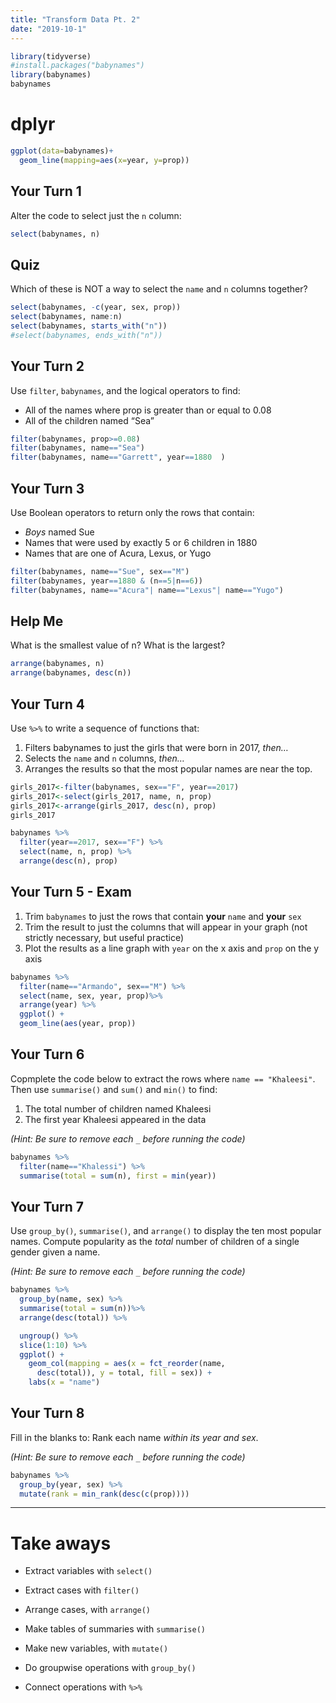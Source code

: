 ```yaml
---
title: "Transform Data Pt. 2"
date: "2019-10-1"
---
```


```r
library(tidyverse)
#install.packages("babynames")
library(babynames)
babynames
```

# dplyr
```r
ggplot(data=babynames)+
  geom_line(mapping=aes(x=year, y=prop))
```


## Your Turn 1

Alter the code to select just the `n` column:

```r
select(babynames, n)
```

## Quiz

Which of these is NOT a way to select the `name` and `n` columns together?

```r
select(babynames, -c(year, sex, prop))
select(babynames, name:n)
select(babynames, starts_with("n"))
#select(babynames, ends_with("n"))
```

## Your Turn 2

Use `filter`, `babynames`, and the logical operators to find:

* All of the names where prop is greater than or equal to 0.08  
* All of the children named "Sea"  

```r
filter(babynames, prop>=0.08)
filter(babynames, name=="Sea")
filter(babynames, name=="Garrett", year==1880  )
```

## Your Turn 3

Use Boolean operators to return only the rows that contain:

* _Boys_ named Sue  
* Names that were used by exactly 5 or 6 children in 1880  
* Names that are one of Acura, Lexus, or Yugo

```r
filter(babynames, name=="Sue", sex=="M")
filter(babynames, year==1880 & (n==5|n==6))
filter(babynames, name=="Acura"| name=="Lexus"| name=="Yugo")
```

## Help Me

What is the smallest value of n?
What is the largest?

```r
arrange(babynames, n)
arrange(babynames, desc(n))
```

## Your Turn 4

Use `%>%` to write a sequence of functions that: 

1. Filters babynames to just the girls that were born in 2017, *then...*  
2. Selects the `name` and `n` columns, *then...*  
3. Arranges the results so that the most popular names are near the top.

```r
girls_2017<-filter(babynames, sex=="F", year==2017)
girls_2017<-select(girls_2017, name, n, prop)
girls_2017<-arrange(girls_2017, desc(n), prop)
girls_2017

babynames %>%
  filter(year==2017, sex=="F") %>%
  select(name, n, prop) %>%
  arrange(desc(n), prop)
``` 

## Your Turn 5 - Exam

1. Trim `babynames` to just the rows that contain **your** `name` and **your** `sex`  
2. Trim the result to just the columns that will appear in your graph (not strictly necessary, but useful practice)  
3. Plot the results as a line graph with `year` on the x axis and `prop` on the y axis

```r
babynames %>%
  filter(name=="Armando", sex=="M") %>%
  select(name, sex, year, prop)%>%
  arrange(year) %>%
  ggplot() +
  geom_line(aes(year, prop))
```

## Your Turn 6

Copmplete the code below to extract the rows where `name == "Khaleesi"`. Then use `summarise()` and `sum()` and `min()` to find:

1. The total number of children named Khaleesi
2. The first year Khaleesi appeared in the data

*(Hint: Be sure to remove each `_` before running the code)*

```r
babynames %>% 
  filter(name=="Khalessi") %>%
  summarise(total = sum(n), first = min(year))
```

## Your Turn 7

Use `group_by()`, `summarise()`, and `arrange()` to display the ten most popular names. Compute popularity as the *total* number of children of a single gender given a name.

*(Hint: Be sure to remove each `_` before running the code)*

```r
babynames %>%
  group_by(name, sex) %>% 
  summarise(total = sum(n))%>%
  arrange(desc(total)) %>% 

  ungroup() %>% 
  slice(1:10) %>% 
  ggplot() +
    geom_col(mapping = aes(x = fct_reorder(name, 
      desc(total)), y = total, fill = sex)) +
    labs(x = "name")

```


## Your Turn 8

Fill in the blanks to: 
Rank each name _within its year and sex_. 

*(Hint: Be sure to remove each `_` before running the code)*

```r
babynames %>% 
  group_by(year, sex) %>% 
  mutate(rank = min_rank(desc(c(prop))))
```


***

# Take aways

* Extract variables with `select()`  
* Extract cases with `filter()`  
* Arrange cases, with `arrange()`  

* Make tables of summaries with `summarise()`  
* Make new variables, with `mutate()`  
* Do groupwise operations with `group_by()`

* Connect operations with `%>%`  


